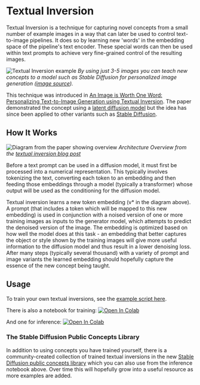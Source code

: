<!--Copyright 2022 The HuggingFace Team. All rights reserved.

Licensed under the Apache License, Version 2.0 (the "License"); you may not use this file except in compliance with
the License. You may obtain a copy of the License at

http://www.apache.org/licenses/LICENSE-2.0

Unless required by applicable law or agreed to in writing, software distributed under the License is distributed on
an "AS IS" BASIS, WITHOUT WARRANTIES OR CONDITIONS OF ANY KIND, either express or implied. See the License for the
specific language governing permissions and limitations under the License.
-->



# Textual Inversion

Textual Inversion is a technique for capturing novel concepts from a small number of example images in a way that can later be used to control text-to-image pipelines. It does so by learning new 'words' in the embedding space of the pipeline's text encoder. These special words can then be used within text prompts to achieve very fine-grained control of the resulting images. 

![Textual Inversion example](https://textual-inversion.github.io/static/images/editing/colorful_teapot.JPG)
_By using just 3-5 images you can teach new concepts to a model such as Stable Diffusion for personalized image generation ([image source](https://github.com/rinongal/textual_inversion))._

This technique was introduced in [An Image is Worth One Word: Personalizing Text-to-Image Generation using Textual Inversion](https://arxiv.org/abs/2208.01618). The paper demonstrated the concept using a [latent diffusion model](https://github.com/CompVis/latent-diffusion) but the idea has since been applied to other variants such as [Stable Diffusion](https://huggingface.co/docs/diffusers/main/en/conceptual/stable_diffusion).


## How It Works

![Diagram from the paper showing overview](https://textual-inversion.github.io/static/images/training/training.JPG)
_Architecture Overview from the [textual inversion blog post](https://textual-inversion.github.io/)_

Before a text prompt can be used in a diffusion model, it must first be processed into a numerical representation. This typically involves tokenizing the text, converting each token to an embedding and then feeding those embeddings through a model (typically a transformer) whose output will be used as the conditioning for the diffusion model. 

Textual inversion learns a new token embedding (v* in the diagram above). A prompt (that includes a token which will be mapped to this new embedding) is used in conjunction with a noised version of one or more training images as inputs to the generator model, which attempts to predict the denoised version of the image. The embedding is optimized based on how well the model does at this task - an embedding that better captures the object or style shown by the training images will give more useful information to the diffusion model and thus result in a lower denoising loss. After many steps (typically several thousand) with a variety of prompt and image variants the learned embedding should hopefully capture the essence of the new concept being taught.

## Usage

To train your own textual inversions, see the [example script here](https://github.com/huggingface/diffusers/tree/main/examples/textual_inversion). 

There is also a notebook for training:
[![Open In Colab](https://colab.research.google.com/assets/colab-badge.svg)](https://colab.research.google.com/github/huggingface/notebooks/blob/main/diffusers/sd_textual_inversion_training.ipynb)

And one for inference:
[![Open In Colab](https://colab.research.google.com/assets/colab-badge.svg)](https://colab.research.google.com/github/huggingface/notebooks/blob/main/diffusers/stable_conceptualizer_inference.ipynb)

### The Stable Diffusion Public Concepts Library

In addition to using concepts you have trained yourself, there is a community-created collection of trained textual inversions in the new [Stable Diffusion public concepts library](https://huggingface.co/sd-concepts-library) which you can also use from the inference notebook above. Over time this will hopefully grow into a useful resource as more examples are added.
